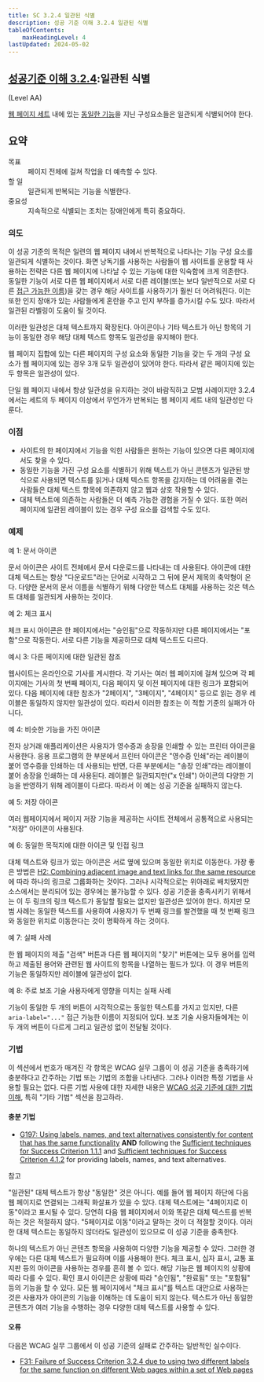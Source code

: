 ```yaml
---
title: SC 3.2.4 일관된 식별
description: 성공 기준 이해 3.2.4 일관된 식별
tableOfContents:
    maxHeadingLevel: 4
lastUpdated: 2024-05-02
---
```



## [성공기준 이해 3.2.4](https://w3.org/TR/WCAG22#consistent-identification):일관된 식별 

(Level AA)

<Card title="성공 기준(SC)"></Card>

[웹 페이지 세트](../../../../glossary/set-of-web-pages) 내에 있는 [동일한 기능](../../../../glossary/same-functionality)을 지닌 구성요소들은 일관되게 식별되어야 한다.

## 요약

<dl>
<dt>목표</dt>
<dd>페이지 전체에 걸쳐 작업을 더 예측할 수 있다.</dd>
<dt>할 일</dt>
<dd>일관되게 반복되는 기능을 식별한다.</dd>
<dt>중요성</dt>
<dd>지속적으로 식별되는 조치는 장애인에게 특히 중요하다.</dd>
</dl>

### 의도

이 성공 기준의 목적은 일련의 웹 페이지 내에서 반복적으로 나타나는 기능 구성 요소를 일관되게 식별하는 것이다. 화면 낭독기를 사용하는 사람들이 웹 사이트를 운용할 때 사용하는 전략은 다른 웹 페이지에 나타날 수 있는 기능에 대한 익숙함에 크게 의존한다. 동일한 기능이 서로 다른 웹 페이지에서 서로 다른 레이블(또는 보다 일반적으로 서로 다른 [접근 가능한 이름](https://www.w3.org/TR/accname-aam-1.1/))을 갖는 경우 해당 사이트를 사용하기가 훨씬 더 어려워진다. 이는 또한 인지 장애가 있는 사람들에게 혼란을 주고 인지 부하를 증가시킬 수도 있다. 따라서 일관된 라벨링이 도움이 될 것이다.

이러한 일관성은 대체 텍스트까지 확장된다. 아이콘이나 기타 텍스트가 아닌 항목의 기능이 동일한 경우 해당 대체 텍스트 항목도 일관성을 유지해야 한다.

웹 페이지 집합에 있는 다른 페이지의 구성 요소와 동일한 기능을 갖는 두 개의 구성 요소가 웹 페이지에 있는 경우 3개 모두 일관성이 있어야 한다. 따라서 같은 페이지에 있는 두 항목은 일관성이 있다.

단일 웹 페이지 내에서 항상 일관성을 유지하는 것이 바람직하고 모범 사례이지만 3.2.4에서는 세트의 두 페이지 이상에서 무언가가 반복되는 웹 페이지 세트 내의 일관성만 다룬다.

### 이점

*   사이트의 한 페이지에서 기능을 익힌 사람들은 원하는 기능이 있으면 다른 페이지에서도 찾을 수 있다.
*   동일한 기능을 가진 구성 요소를 식별하기 위해 텍스트가 아닌 콘텐츠가 일관된 방식으로 사용되면 텍스트를 읽거나 대체 텍스트 항목을 감지하는 데 어려움을 겪는 사람들은 대체 텍스트 항목에 의존하지 않고 웹과 상호 작용할 수 있다.
*   대체 텍스트에 의존하는 사람들은 더 예측 가능한 경험을 가질 수 있다. 또한 여러 페이지에 일관된 레이블이 있는 경우 구성 요소를 검색할 수도 있다.

### 예제

예 1: 문서 아이콘

문서 아이콘은 사이트 전체에서 문서 다운로드를 나타내는 데 사용된다. 아이콘에 대한 대체 텍스트는 항상 "다운로드"라는 단어로 시작하고 그 뒤에 문서 제목의 축약형이 온다. 다양한 문서의 문서 이름을 식별하기 위해 다양한 텍스트 대체를 사용하는 것은 텍스트 대체를 일관되게 사용하는 것이다.

예 2: 체크 표시

체크 표시 아이콘은 한 페이지에서는 "승인됨"으로 작동하지만 다른 페이지에서는 "포함"으로 작동한다. 서로 다른 기능을 제공하므로 대체 텍스트도 다르다.

예시 3: 다른 페이지에 대한 일관된 참조

웹사이트는 온라인으로 기사를 게시한다. 각 기사는 여러 웹 페이지에 걸쳐 있으며 각 페이지에는 기사의 첫 번째 페이지, 다음 페이지 및 이전 페이지에 대한 링크가 포함되어 있다. 다음 페이지에 대한 참조가 "2페이지", "3페이지", "4페이지" 등으로 읽는 경우 레이블은 동일하지 않지만 일관성이 있다. 따라서 이러한 참조는 이 적합 기준의 실패가 아니다.

예 4: 비슷한 기능을 가진 아이콘

전자 상거래 애플리케이션은 사용자가 영수증과 송장을 인쇄할 수 있는 프린터 아이콘을 사용한다. 응용 프로그램의 한 부분에서 프린터 아이콘은 "영수증 인쇄"라는 레이블이 붙어 영수증을 인쇄하는 데 사용되는 반면, 다른 부분에서는 "송장 인쇄"라는 레이블이 붙어 송장을 인쇄하는 데 사용된다. 레이블은 일관되지만("x 인쇄") 아이콘의 다양한 기능을 반영하기 위해 레이블이 다르다. 따라서 이 예는 성공 기준을 실패하지 않는다.

예 5: 저장 아이콘

여러 웹페이지에서 페이지 저장 기능을 제공하는 사이트 전체에서 공통적으로 사용되는 "저장" 아이콘이 사용된다.

예 6: 동일한 목적지에 대한 아이콘 및 인접 링크

대체 텍스트와 링크가 있는 아이콘은 서로 옆에 있으며 동일한 위치로 이동한다. 가장 좋은 방법은 [H2: Combining adjacent image and text links for the same resource](https://www.w3.org/WAI/WCAG22/Techniques/html/H2)에 따라 하나의 링크로 그룹화하는 것이다. 그러나 시각적으로는 위아래로 배치됐지만 소스에서는 분리되어 있는 경우에는 불가능할 수 있다. 성공 기준을 충족시키기 위해서는 이 두 링크의 링크 텍스트가 동일할 필요는 없지만 일관성은 있어야 한다. 하지만 모범 사례는 동일한 텍스트를 사용하여 사용자가 두 번째 링크를 발견했을 때 첫 번째 링크와 동일한 위치로 이동한다는 것이 명확하게 하는 것이다.

예 7: 실패 사례

한 웹 페이지의 제출 "검색" 버튼과 다른 웹 페이지의 "찾기" 버튼에는 모두 용어를 입력하고 제출된 용어와 관련된 웹 사이트의 항목을 나열하는 필드가 있다. 이 경우 버튼의 기능은 동일하지만 레이블에 일관성이 없다.

예 8: 주로 보조 기술 사용자에게 영향을 미치는 실패 사례

기능이 동일한 두 개의 버튼이 시각적으로는 동일한 텍스트를 가지고 있지만, 다른 `aria-label="..."` 접근 가능한 이름이 지정되어 있다. 보조 기술 사용자들에게는 이 두 개의 버튼이 다르게 그리고 일관성 없이 전달될 것이다.

### 기법

이 섹션에서 번호가 매겨진 각 항목은 WCAG 실무 그룹이 이 성공 기준을 충족하기에 충분하다고 간주하는 기법 또는 기법의 조합을 나타낸다. 그러나 이러한 특정 기법을 사용할 필요는 없다. 다른 기법 사용에 대한 자세한 내용은 [WCAG 성공 기준에 대한 기법 이해](../understanding-techniques), 특히 "기타 기법" 섹션을 참고하라.

#### 충분 기법

*   [G197: Using labels, names, and text alternatives consistently for content that has the same functionality](https://www.w3.org/WAI/WCAG22/Techniques/general/G197) **AND** following the [Sufficient techniques for Success Criterion 1.1.1](non-text-content#techniques) and [Sufficient techniques for Success Criterion 4.1.2](name-role-value#techniques) for providing labels, names, and text alternatives.

참고

"일관된" 대체 텍스트가 항상 "동일한" 것은 아니다. 예를 들어 웹 페이지 하단에 다음 웹 페이지로 연결되는 그래픽 화살표가 있을 수 있다. 대체 텍스트에는 "4페이지로 이동"이라고 표시될 수 있다. 당연히 다음 웹 페이지에서 이와 똑같은 대체 텍스트를 반복하는 것은 적절하지 않다. "5페이지로 이동"이라고 말하는 것이 더 적절할 것이다. 이러한 대체 텍스트는 동일하지 않더라도 일관성이 있으므로 이 성공 기준을 충족한다.

하나의 텍스트가 아닌 콘텐츠 항목을 사용하여 다양한 기능을 제공할 수 있다. 그러한 경우에는 다른 대체 텍스트가 필요하며 이를 사용해야 한다. 체크 표시, 십자 표시, 교통 표지판 등의 아이콘을 사용하는 경우를 흔히 볼 수 있다. 해당 기능은 웹 페이지의 상황에 따라 다를 수 있다. 확인 표시 아이콘은 상황에 따라 "승인됨", "완료됨" 또는 "포함됨" 등의 기능을 할 수 있다. 모든 웹 페이지에서 "체크 표시"를 텍스트 대안으로 사용하는 것은 사용자가 아이콘의 기능을 이해하는 데 도움이 되지 않는다. 텍스트가 아닌 동일한 콘텐츠가 여러 기능을 수행하는 경우 다양한 대체 텍스트를 사용할 수 있다.

#### 오류

다음은 WCAG 실무 그룹에서 이 성공 기준의 실패로 간주하는 일반적인 실수이다.

*   [F31: Failure of Success Criterion 3.2.4 due to using two different labels for the same function on different Web pages within a set of Web pages](https://www.w3.org/WAI/WCAG22/Techniques/failures/F31)

